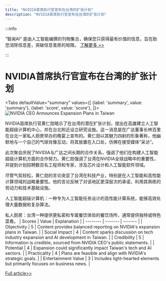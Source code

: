 ```yaml
---
title: "NVIDIA首席执行官宣布在台湾的扩张计划"
description: "NVIDIA首席执行官宣布在台湾的扩张计划"
---
```



:::info

“智闻AI“ 是由人工智能编撰的刊物集合，确保您只获得最有价值的信息，旨在助您消除信息差，突破信息茧房的局限。  [了解更多 >>](/)

:::

# NVIDIA首席执行官宣布在台湾的扩张计划


<Tabs
	defaultValue="summary"
	values={[
	{label: 'summary', value: 'summary'},
	{label: 'score', value: 'score'},
]}>
<TabItem value="summary">
<img
  src="https://image.informedainews.com/2024/06/07/AI-J8O-1717727623-0.jpg"
  alt="NVIDIA CEO Announces Expansion Plans in Taiwan"
/>



NVIDIA首席执行官黄仁勋暗示了在台湾的潜在扩张计划，提出在高雄建立人工智能超级计算机中心，并在台北附近设立研究设施。这一消息是在广达董事长林百里在台北一家私人厨房举办的晚宴上宣布的。黄仁勋以其魅力四射的形象著称，他幽默地与一个自己的气球肖像互动，将其放置在入口处，仿佛在接受媒体“采访”。

此次聚会庆祝了NVIDIA与广达之间长期的合作关系，强调了他们在构建人工智能超级计算机方面的合作努力。黄仁勋强调了台湾在NVIDIA全球战略中的重要性，并提到计划招聘数百名工程师和专家，涉及芯片设计和人工智能软件领域。

尽管气氛轻松，黄仁勋的言论突显了台湾在科技产业，特别是在人工智能和高性能计算领域的战略重要性。他的言论反映了对该地区更深层次的承诺，利用其熟练的劳动力和技术基础设施。

人工智能超级计算机：一种专为人工智能任务设计的高性能计算系统，能够高效处理大量数据和复杂算法。

私人厨房：台湾一种提供更私密和专属餐饮体验的餐饮场所，通常提供独特或特色菜肴。
</TabItem>
<TabItem value="score">
	| Scores     | Value   | Explanation |
	| -------- | ------- | ------- |
	| Objectivity  | 5    | Content provides balanced reporting on NVIDIA's expansion plans in Taiwan.    |
	| Social Impact | 4     | Content sparks discussion on tech industry expansion and AI development in Taiwan.    |
	| Credibility    | 5    | Information is credible, sourced from NVIDIA CEO's public statements.    |
	| Potential    | 4    | Expansion could significantly impact Taiwan's tech and AI sectors.    |
	| Practicality    | 4    | Plans are feasible and align with NVIDIA's strategic goals.    |
	| Entertainment Value    | 3    | Includes light-hearted elements but primarily focuses on business news.    |
</TabItem>
</Tabs>

[Full article>>](https://today.line.me/tw/v2/article/x2wll8G)
